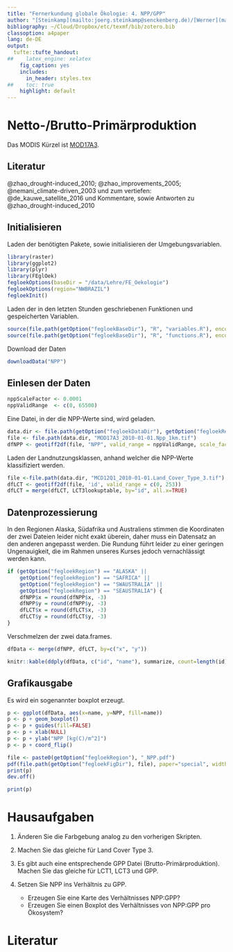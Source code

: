 ```yaml
---
title: "Fernerkundung globale Ökologie: 4. NPP/GPP"
author: "[Steinkamp](mailto:joerg.steinkamp@senckenberg.de)/[Werner](mailto:christian.werner@senckenberg.de)"
bibliography: ~/Cloud/Dropbox/etc/texmf/bib/zotero.bib
classoption: a4paper
lang: de-DE
output:
  tufte::tufte_handout:
##    latex_engine: xelatex
    fig_caption: yes
    includes:
      in_header: styles.tex
##    toc: true
    highlight: default
---
```


# Netto-/Brutto-Primärproduktion

Das MODIS Kürzel ist [MOD17A3](https://lpdaac.usgs.gov/dataset_discovery/modis/modis_products_table/mod17a3).

## Literatur
 
 @zhao_drought-induced_2010; @zhao_improvements_2005; @nemani_climate-driven_2003 und zum vertiefen: @de_kauwe_satellite_2016 und Kommentare, sowie Antworten zu  @zhao_drought-induced_2010

## Initialisieren
Laden der benötigten Pakete, sowie initialisieren der Umgebungsvariablen.
```r
library(raster)
library(ggplot2)
library(plyr)
library(FEglOek)
fegloekOptions(baseDir = "/data/Lehre/FE_Oekologie")
fegloekOptions(region="NWBRAZIL")
fegloekInit()
```
Laden der in den letzten Stunden geschriebenen Funktionen und gespeicherten Variablen.
```r
source(file.path(getOption("fegloekBaseDir"), "R", "variables.R"), encoding=getOption("encoding"))
source(file.path(getOption("fegloekBaseDir"), "R", "functions.R"), encoding=getOption("encoding"))
```
Download der Daten
```r
downloadData("NPP")
```

## Einlesen der Daten
\marginnote{
\textbf{Aufgabe}\\
Finden Sie wieder "scale factor" und "valid range" auf der dem heutigen Thema entsprechenden MODIS
Web-Seite und definiere Sie scale factor als "nppScaleFactor" und die Limits als
"nppValidRange". Wenn Sie die gesuchten Variablen nicht finden können, nehmen Sie nppScaleFactor = 1 und
nppValidRange = c(0, 1.e30). Die Funktion 'geotiff2df()' muss hierfür wieder erweitert werden und zwar um den Parameter 'scale\textunderscore factor'.
}

```r
nppScaleFactor <- 0.0001
nppValidRange  <- c(0, 65500)
```

Eine Datei, in der die NPP-Werte sind, wird geladen.

```r
data.dir <- file.path(getOption("fegloekDataDir"), getOption("fegloekRegion"))
file <- file.path(data.dir, "MOD17A3_2010-01-01.Npp_1km.tif")
dfNPP <- geotiff2df(file, "NPP", valid_range = nppValidRange, scale_factor = nppScaleFactor)
```

Laden der Landnutzungsklassen, anhand welcher die NPP-Werte klassifiziert werden.

```r
file <-file.path(data.dir, "MCD12Q1_2010-01-01.Land_Cover_Type_3.tif")
dfLCT <- geotiff2df(file, 'id', valid_range = c(0, 253))
dfLCT = merge(dfLCT, LCT3lookuptable, by="id", all.x=TRUE)
```

## Datenprozessierung

In den Regionen Alaska, Südafrika und Australiens stimmen die Koordinaten der zwei Dateien leider nicht exakt überein, daher muss ein Datensatz an den anderen angepasst werden. Die Rundung führt leider zu einer geringen Ungenauigkeit, die im Rahmen unseres Kurses jedoch vernachlässigt werden kann.

```r
if (getOption("fegloekRegion") == "ALASKA" ||
    getOption("fegloekRegion") == "SAFRICA" ||
    getOption("fegloekRegion") == "SWAUSTRALIA" ||
    getOption("fegloekRegion") == "SEAUSTRALIA") {
    dfNPP$x = round(dfNPP$x, -3)
    dfNPP$y = round(dfNPP$y, -3)
    dfLCT$x = round(dfLCT$x, -3)
    dfLCT$y = round(dfLCT$y, -3)
}
```

Verschmelzen der zwei data.frames.

```r
dfData <- merge(dfNPP, dfLCT, by=c("x", "y"))
```

\marginnote{
\textbf{Aufgabe}\\
Machen alle Ökosysteme in Ihrer Region Sinn? Sie können den Befehl
'table' nutzen oder den mächtigeren (aber auch komplizierteren) Befehl 
'ddply' aus dem Paket 'plyr'. Überlegen Sie anhand des Resultats,
welche Ökosysteme Sie von der Analyse ausnehmen können und wie Sie
das machen.
}

```r
knitr::kable(ddply(dfData, c("id", "name"), summarize, count=length(id)))
```

## Grafikausgabe

Es wird ein sogenannter boxplot erzeugt.

```r
p <- ggplot(dfData, aes(x=name, y=NPP, fill=name))
p <- p + geom_boxplot()
p <- p + guides(fill=FALSE)
p <- p + xlab(NULL)
p <- p + ylab("NPP [kg(C)/m^2]")
p <- p + coord_flip()
```
```r
file <- paste0(getOption("fegloekRegion"), "_NPP.pdf")
pdf(file.path(getOption("fegloekFigDir"), file), paper="special", width=8, height=8)
print(p)
dev.off()
```

```r
print(p)
```

# Hausaufgaben

1. Änderen Sie die Farbgebung analog zu den vorherigen Skripten.

2. Machen Sie das gleiche für Land Cover Type 3.

3. Es gibt auch eine entsprechende GPP Datei (Brutto-Primärproduktion). Machen Sie das gleiche für LCT1, LCT3 und GPP.

4. Setzen Sie NPP ins Verhältnis zu GPP.
    + Erzeugen Sie eine Karte des Verhältnisses NPP:GPP?
    + Erzeugen Sie einen Boxplot des Verhältnisses von NPP:GPP pro Ökosystem?
    
# Literatur
